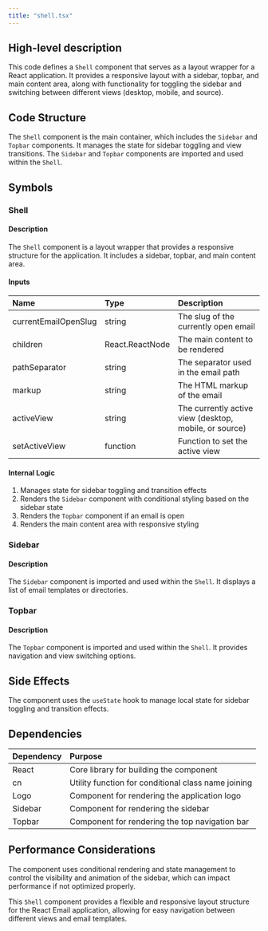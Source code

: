 ```yaml
---
title: "shell.tsx"
---
```


## High-level description
This code defines a `Shell` component that serves as a layout wrapper for a React application. It provides a responsive layout with a sidebar, topbar, and main content area, along with functionality for toggling the sidebar and switching between different views (desktop, mobile, and source).

## Code Structure
The `Shell` component is the main container, which includes the `Sidebar` and `Topbar` components. It manages the state for sidebar toggling and view transitions. The `Sidebar` and `Topbar` components are imported and used within the `Shell`.

## Symbols

### Shell
#### Description
The `Shell` component is a layout wrapper that provides a responsive structure for the application. It includes a sidebar, topbar, and main content area.

#### Inputs
| Name | Type | Description |
|:-----|:-----|:------------|
| currentEmailOpenSlug | string | The slug of the currently open email |
| children | React.ReactNode | The main content to be rendered |
| pathSeparator | string | The separator used in the email path |
| markup | string | The HTML markup of the email |
| activeView | string | The currently active view (desktop, mobile, or source) |
| setActiveView | function | Function to set the active view |

#### Internal Logic
1. Manages state for sidebar toggling and transition effects
2. Renders the `Sidebar` component with conditional styling based on the sidebar state
3. Renders the `Topbar` component if an email is open
4. Renders the main content area with responsive styling

### Sidebar
#### Description
The `Sidebar` component is imported and used within the `Shell`. It displays a list of email templates or directories.

### Topbar
#### Description
The `Topbar` component is imported and used within the `Shell`. It provides navigation and view switching options.

## Side Effects
The component uses the `useState` hook to manage local state for sidebar toggling and transition effects.

## Dependencies
| Dependency | Purpose |
|:-----------|:--------|
| React | Core library for building the component |
| cn | Utility function for conditional class name joining |
| Logo | Component for rendering the application logo |
| Sidebar | Component for rendering the sidebar |
| Topbar | Component for rendering the top navigation bar |

## Performance Considerations
The component uses conditional rendering and state management to control the visibility and animation of the sidebar, which can impact performance if not optimized properly.

This `Shell` component provides a flexible and responsive layout structure for the React Email application, allowing for easy navigation between different views and email templates.